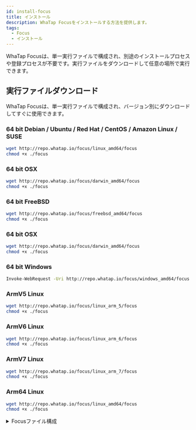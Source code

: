 ```yaml
---
id: install-focus
title: インストール
description: WhaTap Focusをインストールする方法を提供します。
tags:
  - Focus
  - インストール
---
```


WhaTap Focusは、単一実行ファイルで構成され、別途のインストールプロセスや登録プロセスが不要です。実行ファイルをダウンロードして任意の場所で実行できます。

<!-- 구성 수정 필요 -->

## 実行ファイルダウンロード

WhaTap Focusは、単一実行ファイルで構成され、バージョン別にダウンロードしてすぐに使用できます。

### 64 bit Debian / Ubuntu / Red Hat / CentOS / Amazon Linux / SUSE

```bash title=SH
wget http://repo.whatap.io/focus/linux_amd64/focus
chmod +x ./focus
```

### 64 bit OSX

```bash title=SH
wget http://repo.whatap.io/focus/darwin_amd64/focus
chmod +x ./focus
```

### 64 bit FreeBSD

```bash title=SH
wget http://repo.whatap.io/focus/freebsd_amd64/focus
chmod +x ./focus
```

### 64 bit OSX

```bash title=SH
wget http://repo.whatap.io/focus/darwin_amd64/focus
chmod +x ./focus
```

### 64 bit Windows

```bash title=SH
Invoke-WebRequest -Uri http://repo.whatap.io/focus/windows_amd64/focus.exe -OutFile focus.exe
```

### ArmV5 Linux

```bash title=SH
wget http://repo.whatap.io/focus/linux_arm_5/focus
chmod +x ./focus
```

### ArmV6 Linux

```bash title=SH
wget http://repo.whatap.io/focus/linux_arm_6/focus
chmod +x ./focus
```

### ArmV7 Linux

```bash title=SH
wget http://repo.whatap.io/focus/linux_arm_7/focus
chmod +x ./focus
```

### Arm64 Linux

```bash title=SH
wget http://repo.whatap.io/focus/linux_amd64/focus
chmod +x ./focus
```

<details>
<summary>Focusファイル構成</summary>

-   **Linux / FreeBSD / OSX / Raspberry Pi OS**
    -   **focus**\
          データ収集および転送プログラムです。
-   **Windows**        
    -   **focus.exe**\
          データ収集および転送プログラムです。             

</details>
